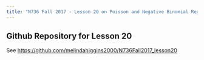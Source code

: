 ```yaml
---
title: "N736 Fall 2017 - Lesson 20 on Poisson and Negative Binomial Regression"
---
```


## Github Repository for Lesson 20

See [https://github.com/melindahiggins2000/N736Fall2017_lesson20](https://github.com/melindahiggins2000/N736Fall2017_lesson20)


